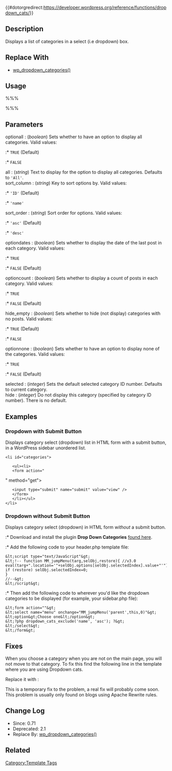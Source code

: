 {{#dotorgredirect:https://developer.wordpress.org/reference/functions/dropdown_cats/}}

{{Languages|
{{en|Function Reference/dropdown_cats}}
{{ja|テンプレートタグ/dropdown_cats}}
}}

{{Deprecated}}
== Description ==

Displays a list of categories in a select (i.e dropdown) box.

== Replace With ==

* [[Template Tags/wp_dropdown_categories | wp_dropdown_categories()]]

== Usage ==

%%% <?php dropdown_cats( $optionall, $all, $sort_column, 
             $sort_order, $optiondates, $optioncount, 
             $hide_empty, $optionnone, $selected, $hide ); ?> %%%

== Parameters ==

; optionall : (''boolean'') Sets whether to have an option to display all categories. Valid values:
:* <tt>TRUE</tt> (Default)
:* <tt>FALSE</tt>
; all : (''string'') Text to display for the option to display all categories. Defaults to <tt>'All'</tt>.
; sort_column : (''string'') Key to sort options by. Valid values:
:* <tt>'ID'</tt> (Default)
:* <tt>'name'</tt>
; sort_order : (''string'') Sort order for options. Valid values:
:* <tt>'asc'</tt> (Default)
:* <tt>'desc'</tt>
; optiondates : (''boolean'') Sets whether to display the date of the last post in each category. Valid values:
:* <tt>TRUE</tt>
:* <tt>FALSE</tt> (Default)
; optioncount : (''boolean'') Sets whether to display a count of posts in each category. Valid values:
:* <tt>TRUE</tt>
:* <tt>FALSE</tt> (Default)
; hide_empty : (''boolean'') Sets whether to hide (not display) categories with no posts. Valid values:
:* <tt>TRUE</tt> (Default)
:* <tt>FALSE</tt>
; optionnone : (''boolean'') Sets whether to have an option to display none of the categories. Valid values:
:* <tt>TRUE</tt>
:* <tt>FALSE</tt> (Default)
; selected : (''integer'') Sets the default selected category ID number. Defaults to current category.
; hide : (''integer'') Do not display this category (specified by category ID number). There is no default.

== Examples ==

===Dropdown with Submit Button===

Displays category select (dropdown) list in HTML form with a submit button, in a WordPress sidebar unordered list.

 &lt;li id="categories"&gt;<?php _e('Categories:'); ?>
    &lt;ul&gt;&lt;li&gt;
    &lt;form action="<?php echo $PHP_SELF ?>" method="get"&gt;
    <?php dropdown_cats(); ?>
    &lt;input type="submit" name="submit" value="view" /&gt;
    &lt;/form&gt;
    &lt;/li&gt;&lt;/ul&gt;
 &lt;/li&gt;

===Dropdown without Submit Button===
Displays category select (dropdown) in HTML form ''without'' a submit button.

:* Download and install the plugin '''Drop Down Categories''' [http://typedby.com/archives/2004/06/22/dropdown-plugin-with-ability-to-exclude/ found here].
:* Add the following code to your header.php template file:

<pre>&lt;script type="text/JavaScript"&gt;
&lt;!-- function MM_jumpMenu(targ,selObj,restore){ //v3.0
eval(targ+".location='"+selObj.options[selObj.selectedIndex].value+"'");
if (restore) selObj.selectedIndex=0;
}
//--&gt;
&lt;/script&gt;</pre>

:* Then add the following code to wherever you'd like the dropdown categories to be displayed (for example, your sidebar.php file):

<pre>&lt;form action=""&gt;
&lt;select name="menu" onchange="MM_jumpMenu('parent',this,0)"&gt;
&lt;option&gt;Choose one&lt;/option&gt;  
&lt;?php dropdown_cats_exclude('name', 'asc'); ?&gt; 
&lt;/select&gt;
&lt;/form&gt;</pre>

== Fixes ==

When you choose a category when you are not on the main page, you will not move to that category. To fix this find the following line in the template where you are using Dropdown cats.
<tt><form action="<?php echo $PHP_SELF ?>" method="get"></tt>
Replace it with : 
<tt><form action="<?bloginfo('url');?>/index.php" method="get"></tt>

This is a temporary fix to the problem, a real fix will probably come soon. This problem is usually only found on blogs using Apache Rewrite rules.

== Change Log ==

* Since: 0.71
* Deprecated: 2.1
* Replace By: [[Template Tags/wp_dropdown_categories | wp_dropdown_categories()]]

== Related ==

{{Category Tags}}

{{Tag Footer}}

[[Category:Template Tags]]